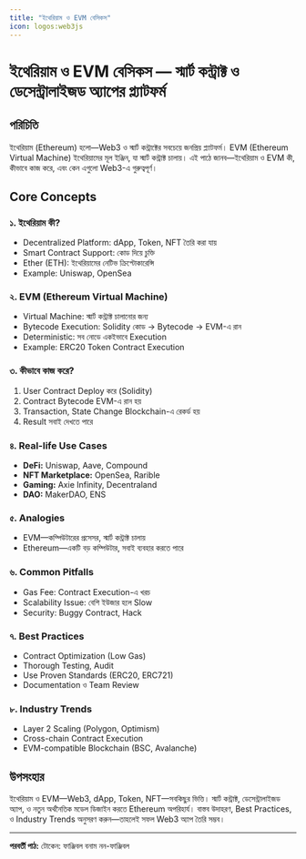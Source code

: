 ```yaml
---
title: "ইথেরিয়াম ও EVM বেসিকস"
icon: logos:web3js
---
```


# ইথেরিয়াম ও EVM বেসিকস — স্মার্ট কন্ট্রাক্ট ও ডেসেন্ট্রালাইজড অ্যাপের প্ল্যাটফর্ম

## পরিচিতি

ইথেরিয়াম (Ethereum) হলো—Web3 ও স্মার্ট কন্ট্রাক্টের সবচেয়ে জনপ্রিয় প্ল্যাটফর্ম। EVM (Ethereum Virtual Machine) ইথেরিয়ামের মূল ইঞ্জিন, যা স্মার্ট কন্ট্রাক্ট চালায়। এই পাঠে জানব—ইথেরিয়াম ও EVM কী, কীভাবে কাজ করে, এবং কেন এগুলো Web3-এ গুরুত্বপূর্ণ।

## Core Concepts

### ১. ইথেরিয়াম কী?
- Decentralized Platform: dApp, Token, NFT তৈরি করা যায়
- Smart Contract Support: কোড দিয়ে চুক্তি
- Ether (ETH): ইথেরিয়ামের নেটিভ ক্রিপ্টোকারেন্সি
- Example: Uniswap, OpenSea

### ২. EVM (Ethereum Virtual Machine)
- Virtual Machine: স্মার্ট কন্ট্রাক্ট চালানোর জন্য
- Bytecode Execution: Solidity কোড → Bytecode → EVM-এ রান
- Deterministic: সব নোডে একইভাবে Execution
- Example: ERC20 Token Contract Execution

### ৩. কীভাবে কাজ করে?
1. User Contract Deploy করে (Solidity)
2. Contract Bytecode EVM-এ রান হয়
3. Transaction, State Change Blockchain-এ রেকর্ড হয়
4. Result সবাই দেখতে পারে

### ৪. Real-life Use Cases
- **DeFi:** Uniswap, Aave, Compound
- **NFT Marketplace:** OpenSea, Rarible
- **Gaming:** Axie Infinity, Decentraland
- **DAO:** MakerDAO, ENS

### ৫. Analogies
- EVM—কম্পিউটারের প্রসেসর, স্মার্ট কন্ট্রাক্ট চালায়
- Ethereum—একটি বড় কম্পিউটার, সবাই ব্যবহার করতে পারে

### ৬. Common Pitfalls
- Gas Fee: Contract Execution-এ খরচ
- Scalability Issue: বেশি ইউজার হলে Slow
- Security: Buggy Contract, Hack

### ৭. Best Practices
- Contract Optimization (Low Gas)
- Thorough Testing, Audit
- Use Proven Standards (ERC20, ERC721)
- Documentation ও Team Review

### ৮. Industry Trends
- Layer 2 Scaling (Polygon, Optimism)
- Cross-chain Contract Execution
- EVM-compatible Blockchain (BSC, Avalanche)

## উপসংহার

ইথেরিয়াম ও EVM—Web3, dApp, Token, NFT—সবকিছুর ভিত্তি। স্মার্ট কন্ট্রাক্ট, ডেসেন্ট্রালাইজড অ্যাপ, ও নতুন অর্থনৈতিক মডেল ডিজাইন করতে Ethereum অপরিহার্য। বাস্তব উদাহরণ, Best Practices, ও Industry Trends অনুসরণ করুন—তাহলেই সফল Web3 অ্যাপ তৈরি সম্ভব।

---

**পরবর্তী পাঠ:** টোকেন: ফাঞ্জিবল বনাম নন-ফাঞ্জিবল
